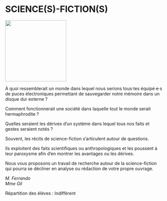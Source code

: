 # SCIENCE(S)-FICTION(S)

::: {.center data-latex=""}
![](images/science-s-fiction-s.jpg){height=14em}
:::

À quoi ressemblerait un monde dans lequel nous serions tous·tes
équipé·e·s de puces électroniques permettant de sauvegarder notre
mémoire dans un disque dur externe ?

Comment fonctionnerait une société dans laquelle tout le monde serait
hermaphrodite ?

Quelles seraient les dérives d'un système dans lequel tous nos faits et
gestes seraient notés ?

Souvent, les récits de science-fiction s'articulent autour de questions.

Ils exploitent des faits scientifiques ou anthropologiques et les
poussent à leur paroxysme afin d'en montrer les avantages ou les
dérives.

Nous vous proposons un travail de recherche autour de la science-fiction
qui pourra se décliner en analyse ou rédaction de votre propre ouvrage. 

::: {.signature data-latex=""}
_M. Ferrando_  
_Mme Gil_  
:::

Répartition des élèves : Indifférent